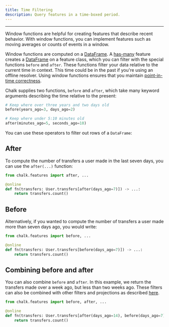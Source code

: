 ```yaml
---
title: Time Filtering
description: Query features in a time-boxed period.
---
```


---

Window functions are helpful for creating features that describe
recent behavior.
With window functions, you can implement features such as moving
averages or counts of events in a window.

Window functions are computed on a [DataFrame](/docs/dataframe).
A [has-many](/docs/has-many) feature creates a [DataFrame](/docs/dataframe)
on a feature class, which you can filter with the special functions
`before` and `after`.
These functions filter your data relative to the
current time in context. This time could be in the past
if you're using an offline resolver.
Using window functions ensures that you maintain
[point-in-time correctness](/docs/temporal-consistency).

Chalk supplies two functions, `before` and `after`,
which take many keyword arguments describing the time
relative to the present:

```py
# Keep where over three years and two days old
before(years_ago=3, days_ago=2)

# Keep where under 5:10 minutes old
after(minutes_ago=5, seconds_ago=10)
```

You can use these operators to filter out rows of a `DataFrame`:

## After

To compute the number of transfers a user made in the
last seven days, you can use the `after(...)` function:

```py
from chalk.features import after, ...

@online
def fn(transfers: User.transfers[after(days_ago=7)]) -> ...:
    return transfers.count()
```

## Before

Alternatively, if you wanted to compute the number of transfers
a user made more than seven days ago, you would write:

```py
from chalk.features import before, ...

@online
def fn(transfers: User.transfers[before(days_ago=7)]) -> ...:
    return transfers.count()
```

## Combining before and after

You can also combine `before` and `after`.
In this example, we return the transfers made over a week ago,
but less than two weeks ago.
These filters can also be combined with other filters and projections
as described [here](/docs/dataframe#composing-projections-and-filters).

```py
from chalk.features import before, after, ...

@online
def fn(transfers: User.transfers[after(days_ago=14), before(days_ago=7)]) -> ...:
    return transfers.count()
```
